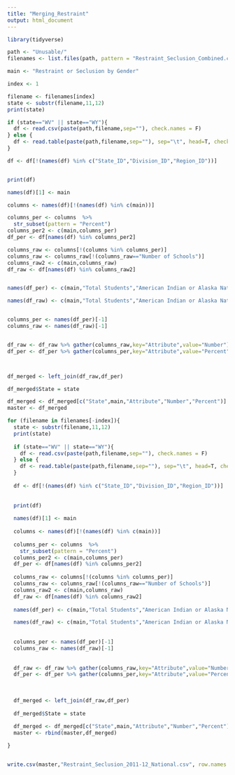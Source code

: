 ---
title: "Merging_Restraint"
output: html_document
---

```{r}
library(tidyverse)

path <- "Unusable/"
filenames <- list.files(path, pattern = "Restraint_Seclusion_Combined.csv")

main <- "Restraint or Seclusion by Gender"

index <- 1

filename <- filenames[index]
state <- substr(filename,11,12)
print(state)

if (state=="WV" || state=="WY"){
  df <- read.csv(paste(path,filename,sep=""), check.names = F)
} else {
  df <- read.table(paste(path,filename,sep=""), sep="\t", head=T, check.names = F)
}

df <- df[!(names(df) %in% c("State_ID","Division_ID","Region_ID"))]


print(df)

names(df)[1] <- main

columns <- names(df)[!(names(df) %in% c(main))]

columns_per <- columns  %>% 
  str_subset(pattern = "Percent")
columns_per2 <- c(main,columns_per)
df_per <- df[names(df) %in% columns_per2]

columns_raw <- columns[!(columns %in% columns_per)]
columns_raw <- columns_raw[!(columns_raw=="Number of Schools")]
columns_raw2 <- c(main,columns_raw)
df_raw <- df[names(df) %in% columns_raw2]


names(df_per) <- c(main,"Total Students","American Indian or Alaska Native","Asians","Hispanic or Latino of any race","Black or African American","White","Native Hawaiian or Other Pacific Islander","Two or more races","Students With Disabilities Served Under IDEA","Students With Disabilities Served Only Under Section 504","English Language Learners")

names(df_raw) <- c(main,"Total Students","American Indian or Alaska Native","Asians","Hispanic or Latino of any race","Black or African American","White","Native Hawaiian or Other Pacific Islander","Two or more races","Students With Disabilities Served Under IDEA","Students With Disabilities Served Only Under Section 504","English Language Learners")


columns_per <- names(df_per)[-1]
columns_raw <- names(df_raw)[-1]


df_raw <- df_raw %>% gather(columns_raw,key="Attribute",value="Number")
df_per <- df_per %>% gather(columns_per,key="Attribute",value="Percent")



df_merged <- left_join(df_raw,df_per)

df_merged$State = state

df_merged <- df_merged[c("State",main,"Attribute","Number","Percent")]
master <- df_merged

for (filename in filenames[-index]){
  state <- substr(filename,11,12)
  print(state)
  
  if (state=="WV" || state=="WY"){
    df <- read.csv(paste(path,filename,sep=""), check.names = F)
  } else {
    df <- read.table(paste(path,filename,sep=""), sep="\t", head=T, check.names = F)
  }
  
  df <- df[!(names(df) %in% c("State_ID","Division_ID","Region_ID"))]
  
  
  print(df)
  
  names(df)[1] <- main
  
  columns <- names(df)[!(names(df) %in% c(main))]
  
  columns_per <- columns  %>% 
    str_subset(pattern = "Percent")
  columns_per2 <- c(main,columns_per)
  df_per <- df[names(df) %in% columns_per2]
  
  columns_raw <- columns[!(columns %in% columns_per)]
  columns_raw <- columns_raw[!(columns_raw=="Number of Schools")]
  columns_raw2 <- c(main,columns_raw)
  df_raw <- df[names(df) %in% columns_raw2]
  
  names(df_per) <- c(main,"Total Students","American Indian or Alaska Native","Asians","Hispanic or Latino of any race","Black or African American","White","Native Hawaiian or Other Pacific Islander","Two or more races","Students With Disabilities Served Under IDEA","Students With Disabilities Served Only Under Section 504","English Language Learners")

  names(df_raw) <- c(main,"Total Students","American Indian or Alaska Native","Asians","Hispanic or Latino of any race","Black or African American","White","Native Hawaiian or Other Pacific Islander","Two or more races","Students With Disabilities Served Under IDEA","Students With Disabilities Served Only Under Section 504","English Language Learners")
  
  
  columns_per <- names(df_per)[-1]
  columns_raw <- names(df_raw)[-1]
  
  
  df_raw <- df_raw %>% gather(columns_raw,key="Attribute",value="Number")
  df_per <- df_per %>% gather(columns_per,key="Attribute",value="Percent")
  
  
  
  df_merged <- left_join(df_raw,df_per)
  
  df_merged$State = state
  
  df_merged <- df_merged[c("State",main,"Attribute","Number","Percent")]
  master <- rbind(master,df_merged)

}


write.csv(master,"Restraint_Seclusion_2011-12_National.csv", row.names = F)


```

